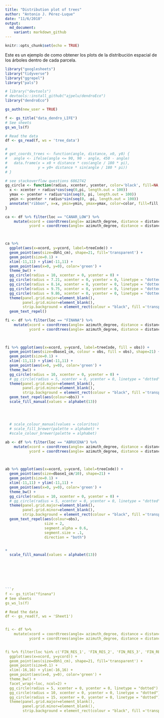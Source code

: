 ```yaml
---
title: "Distribution plot of trees"
author: "Antonio J. Pérez-Luque"
date: "11/6/2018"
output:
  md_document:
    variant: markdown_github
---
```



```r
knitr::opts_chunk$set(echo = TRUE)
```

Este es un ejemplo de como obtener los plots de la distribución espacial de los árboles dentro de cada parcela. 

```r
library("googlesheets")
library("tidyverse")
library("ggrepel")
library("pals")

# library("devtools")
# devtools::install_github("ajpelu/dendroEco")
library("dendroEco")
```



```r
gs_auth(new_user = TRUE) 

f <- gs_title("data_dendro_LIFE")
# See sheets 
gs_ws_ls(f)

# Read the data  
df <- gs_read(f, ws = 'tree_data')

# 
# get_coords_trees <- function(angle, distance, x0, y0) {
#   angle <- ifelse(angle <= 90, 90 - angle, 450 - angle)
#   data.frame(x = x0 + distance * cos(angle / 180 * pi),
#              y = y0+ distance * sin(angle / 180 * pi))
# }

# see stackoverflow questions 6862742
gg_circle <- function(radius, xcenter, ycenter, color='black', fill=NA, ...){
  x <- xcenter + radius*cos(seq(0,pi, length.out = 100))
  ymax <- ycenter + radius*sin(seq(0, pi, length.out = 100))
  ymin <- ycenter + radius*sin(seq(0, -pi, length.out = 100))
  annotate("ribbon", x=x, ymin=ymin, ymax=ymax, color=color, fill=fill, ...)
}

ca <- df %>% filter(loc == "CANAR_LOW") %>% 
    mutate(xcord = coordtrees(angle= azimuth_degree, distance = distance_m)$x,
           ycord = coordtrees(angle= azimuth_degree, distance = distance_m)$y)
  


ca %>%  
  ggplot(aes(x=xcord, y=ycord, label=treeCode)) + 
  geom_point(aes(size=dbh1_cm), shape=21, fill='transparent') +
  geom_point(size=0.1) +
  xlim(-11,11) + ylim(-11,11) + 
  geom_point(aes(x=0, y=0), color='green') +
  theme_bw() +
  gg_circle(radius = 10, xcenter = 0, ycenter = 0) +
  gg_circle(radius = 7.21, xcenter = 0, ycenter = 0, linetype = "dotted") +
  gg_circle(radius = 8.14, xcenter = 0, ycenter = 0, linetype = "dotted") +
  gg_circle(radius = 9.75, xcenter = 0, ycenter = 0, linetype = "dotted") +
  gg_circle(radius = 9.86, xcenter = 0, ycenter = 0, linetype = "dotted") +
  theme(panel.grid.major=element_blank(), 
        panel.grid.minor=element_blank(), 
        strip.background = element_rect(colour = "black", fill ='transparent')) +
  geom_text_repel()
```

```r
fi <- df %>% filter(loc == "FINANA") %>% 
    mutate(xcord = coordtrees(angle= azimuth_degree, distance = distance_m)$x,
           ycord = coordtrees(angle= azimuth_degree, distance = distance_m)$y)
  
 

fi %>% ggplot(aes(x=xcord, y=ycord, label=treeCode, fill = obs)) + 
  geom_point(aes(size=dbase1_cm, colour = obs, fill = obs), shape=21) +
  geom_point(size=0.1) +
  xlim(-11,11) + ylim(-11,11) + 
  geom_point(aes(x=0, y=0), color='green') +
  theme_bw() +
  gg_circle(radius = 10, xcenter = 0, ycenter = 0) +
  # gg_circle(radius = 5, xcenter = 0, ycenter = 0, linetype = "dotted") +
  theme(panel.grid.major=element_blank(), 
        panel.grid.minor=element_blank(), 
        strip.background = element_rect(colour = "black", fill ='transparent')) +
  geom_text_repel(aes(colour=obs)) + 
  scale_fill_manual(values = alphabet(13)) 
  
  
  
  
  # scale_colour_manual(values = coloritos)
  # scale_fill_brewer(palette = alphabet) + 
  #scale_colour_brewer(palette = alphabet)


```


```r
ab <- df %>% filter(loc == "ABRUCENA") %>% 
    mutate(xcord = coordtrees(angle= azimuth_degree, distance = distance_m)$x,
           ycord = coordtrees(angle= azimuth_degree, distance = distance_m)$y)
  
 

ab %>% ggplot(aes(x=xcord, y=ycord, label=treeCode)) + 
  geom_point(aes(size=dbase1_cm/10), shape=21) +
  geom_point(size=0.1) +
  xlim(-11,11) + ylim(-11,11) + 
  geom_point(aes(x=0, y=0), color='green') +
  theme_bw() +
  gg_circle(radius = 10, xcenter = 0, ycenter = 0) +
  # gg_circle(radius = 5, xcenter = 0, ycenter = 0, linetype = "dotted") +
  theme(panel.grid.major=element_blank(), 
        panel.grid.minor=element_blank(), 
        strip.background = element_rect(colour = "black", fill ='transparent')) +
  geom_text_repel(aes(colour=obs), 
                  size = 2,
                  segment.alpha = 0.6, 
                  segment.size = .1, 
                  direction = "both") 


+ 
  scale_fill_manual(values = alphabet(13)) 
  






```r
f <- gs_title("finana")
# See sheets 
gs_ws_ls(f)

# Read the data  
df <- gs_read(f, ws = 'Sheet1')


fi <- df %>% 
    mutate(xcord = coordtrees(angle= azimuth_degree, distance = distance_m)$x,
           ycord = coordtrees(angle= azimuth_degree, distance = distance_m)$y)
  

fi %>% filter(loc %in% c('FIN_RES_1', 'FIN_RES_2', 'FIN_RES_3', 'FIN_RES_4')) %>% 
  ggplot(aes(x=xcord, y=ycord)) + 
  geom_point(aes(size=dbh1_cm), shape=21, fill='transparent') +
  geom_point(size=0.1) +
  xlim(-16,16) + ylim(-16,16) + 
  geom_point(aes(x=0, y=0), color='green') +
  theme_bw() + 
  facet_wrap(~loc, ncol=2) +
  gg_circle(radius = 5, xcenter = 0, ycenter = 0, linetype = "dotted") +
  gg_circle(radius = 10, xcenter = 0, ycenter = 0, linetype = "dotted") +
  gg_circle(radius = 15, xcenter = 0, ycenter = 0, linetype = "dotted") +
  theme(panel.grid.major=element_blank(), 
        panel.grid.minor=element_blank(), 
        strip.background = element_rect(colour = "black", fill ='transparent')) 

```

